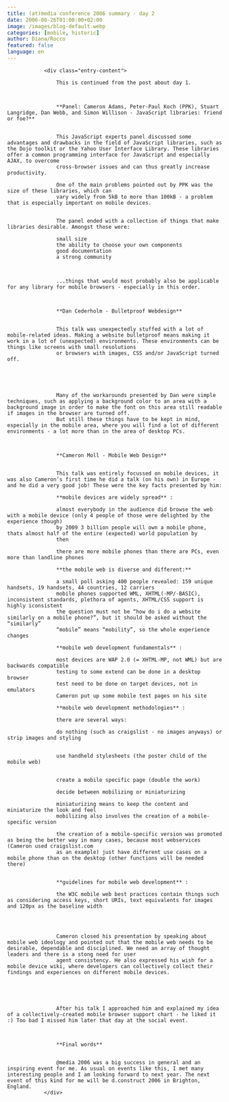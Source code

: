 ```yaml
---
title: (at)media conference 2006 summary - day 2
date: 2006-06-26T01:00:00+02:00
image: /images/blog-default.webp
categories: [mobile, historic]
author: Diana/Rocco
featured: false
language: en
---
```


				<div class="entry-content">

					This is continued from the post about day 1.
					


					**Panel: Cameron Adams, Peter-Paul Koch (PPK), Stuart Langridge, Dan Webb, and Simon Willison - JavaScript libraries: friend or foe?** 
					

					This JavaScript experts panel discussed some advantages and drawbacks in the field of JavaScript libraries, such as the Dojo toolkit or the Yahoo User Interface Library. These libraries offer a common programming interface for JavaScript and especially AJAX, to overcome
					cross-browser issues and can thus greatly increase productivity.

					One of the main problems pointed out by PPK was the size of these libraries, which can
					vary widely from 5kB to more than 100kB - a problem that is especially important on mobile devices.
					

					The panel ended with a collection of things that make libraries desirable. Amongst those were:

					small size
					the ability to choose your own components
					good documentation
					a strong community

					

					...things that would most probably also be applicable for any library for mobile browsers - especially in this order.
					


					**Dan Cederholm - Bulletproof Webdesign** 
					

					This talk was unexpectedly stuffed with a lot of mobile-related ideas. Making a website bulletproof means making it work in a lot of (unexpected) environments. These environments can be things like screens with small resolutions
					or browsers with images, CSS and/or JavaScript turned off.
					


					

					Many of the workarounds presented by Dan were simple techniques, such as applying a background color to an area with a background image in order to make the font on this area still readable if images in the browser are turned off.
					But still these things have to be kept in mind, especially in the mobile area, where you will find a lot of different environments - a lot more than in the area of desktop PCs.
					


					**Cameron Moll - Mobile Web Design** 
					

					This talk was entirely focussed on mobile devices, it was also Cameron’s first time he did a talk (on his own) in Europe - and he did a very good job! These were the key facts presented by him:

					**mobile devices are widely spread** :

					almost everybody in the audience did browse the web with a mobile device (only 4 people of those were delighted by the experience though)
					by 2009 3 billion people will own a mobile phone, thats almost half of the entire (expected) world population by
					then

					there are more mobile phones than there are PCs, even more than landline phones

					**the mobile web is diverse and different:** 

					a small poll asking 400 people revealed: 159 unique handsets, 19 handsets, 44 countries, 12 carriers
					mobile phones supported WML, XHTML(-MP/-BASIC), inconsistent standards, plethora of agents, XHTML/CSS support is highly iconsistent
					the question must not be “how do i do a website similarly on a mobile phone?”, but it should be asked without the “similarly”
					“mobile” means “mobility”, so the whole experience changes

					**mobile web development fundamentals** :

					most devices are WAP 2.0 (= XHTML-MP, not WML) but are backwards compatible
					testing to some extend can be done in a desktop browser
					test need to be done on target devices, not in emulators
					Cameron put up some mobile test pages on his site

					**mobile web development methodologies** :

					there are several ways:

					do nothing (such as craigslist - no images anyways) or strip images and styling


					use handheld stylesheets (the poster child of the mobile web)


					create a mobile specific page (double the work)

					decide between mobilizing or miniaturizing

					miniaturizing means to keep the content and miniaturize the look and feel
					mobilizing also involves the creation of a mobile-specific version

					the creation of a mobile-specific version was promoted as being the better way in many cases, because most webservices (Cameron used craigslist.com
					as an example) just have different use cases on a mobile phone than on the desktop (other functions will be needed there)


					**guidelines for mobile web development** :

					the W3C mobile web best practices contain things such as considering access keys, short URIs, text equivalents for images and 120px as the baseline width


					

					Cameron closed his presentation by speaking about mobile web ideology and pointed out that the mobile web needs to be desirable, dependable and disciplined. We need an array of thought leaders and there is a stong need for user
					agent consistency. He also expressed his wish for a mobile device wiki, where developers can collectively collect their findings and experiences on different mobile devices.
					


					

					After his talk I approached him and explained my idea of a collectively-created mobile browser support chart - he liked it :) Too bad I missed him later that day at the social event.
					


					**Final words** 
					

					@media 2006 was a big success in general and an inspiring event for me. As usual on events like this, I met many interesting people and I am looking forward to next year. The next event of this kind for me will be d.construct 2006 in Brighton, England.
				</div>

